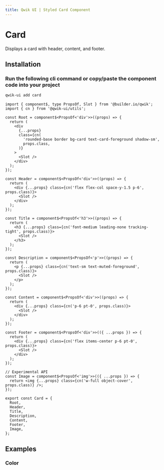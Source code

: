 ```yaml
---
title: Qwik UI | Styled Card Component
---
```




<StatusBanner status={statusByComponent.styled.Card} />

# Card

Displays a card with header, content, and footer.

## Installation

### Run the following cli command or copy/paste the component code into your project

```sh
qwik-ui add card
```

```tsx
import { component$, type PropsOf, Slot } from '@builder.io/qwik';
import { cn } from '@qwik-ui/utils';

const Root = component$<PropsOf<'div'>>((props) => {
  return (
    <div
      {...props}
      class={cn(
        'rounded-base border bg-card text-card-foreground shadow-sm',
        props.class,
      )}
    >
      <Slot />
    </div>
  );
});

const Header = component$<PropsOf<'div'>>((props) => {
  return (
    <div {...props} class={cn('flex flex-col space-y-1.5 p-6', props.class)}>
      <Slot />
    </div>
  );
});

const Title = component$<PropsOf<'h3'>>((props) => {
  return (
    <h3 {...props} class={cn('font-medium leading-none tracking-tight', props.class)}>
      <Slot />
    </h3>
  );
});

const Description = component$<PropsOf<'p'>>((props) => {
  return (
    <p {...props} class={cn('text-sm text-muted-foreground', props.class)}>
      <Slot />
    </p>
  );
});

const Content = component$<PropsOf<'div'>>((props) => {
  return (
    <div {...props} class={cn('p-6 pt-0', props.class)}>
      <Slot />
    </div>
  );
});

const Footer = component$<PropsOf<'div'>>(({ ...props }) => {
  return (
    <div {...props} class={cn('flex items-center p-6 pt-0', props.class)}>
      <Slot />
    </div>
  );
});

// Experimental API
const Image = component$<PropsOf<'img'>>(({ ...props }) => {
  return <img {...props} class={cn('w-full object-cover', props.class)} />;
});

export const Card = {
  Root,
  Header,
  Title,
  Description,
  Content,
  Footer,
  Image,
};
```

## Examples

### Color

<ShowcaseHero />
